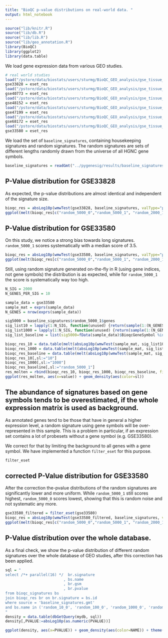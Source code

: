 ```yaml
---
title: "BioQC p-value distributions on real-world data. "
output: html_notebook
---
```


```r
source("lib/knitr.R")
source("lib/db.R")
source("lib/lib.R")
source("lib/geo_annotation.R")
library(BioQC)
library(ggplot2)
library(data.table)
```

We load gene expression data from various GEO studies. 
```r
# real world studies
load("/pstore/data/biostats/users/sturmg/BioQC_GEO_analysis/gse_tissue_annot/geo_annot/GSE33828.Rdata")
gse33828 = eset_res
load("/pstore/data/biostats/users/sturmg/BioQC_GEO_analysis/gse_tissue_annot/geo_annot/GSE40773.Rdata")
gse40773 = eset_res
load("/pstore/data/biostats/users/sturmg/BioQC_GEO_analysis/gse_tissue_annot/geo_annot/GSE48152.Rdata")
gse48152 = eset_res
load("/pstore/data/biostats/users/sturmg/BioQC_GEO_analysis/gse_tissue_annot/geo_annot/GSE47199.Rdata")
gse47199 = eset_res
load("/pstore/data/biostats/users/sturmg/BioQC_GEO_analysis/gse_tissue_annot/geo_annot/GSE68172.Rdata")
gse68172 = eset_res
load("/pstore/data/biostats/users/sturmg/BioQC_GEO_analysis/gse_tissue_annot/geo_annot/GSE33580.Rdata")
gse33580 = eset_res
```

We load the set of `baseline_signatures`, containing housekeeping signatures and random signatures. 
The random signatures are sets of different lengths randomly drawn from the universe of all HGNC gene symbols. 
```r
baseline_signatures = readGmt("../pygenesig/results/baseline_signatures.gmt")
```

## P-Value distribution for GSE33828
As expected, the p-value distributions are almost identical and independent of the signature size. 
```r
bioqc_res = absLog10p(wmwTest(gse33828, baseline_signatures, valType="p.greater", col="BioqcGeneSymbol"))
ggplot(melt(bioqc_res[c("random_5000_0","random_5000_1", "random_2000_1", "random_100_1"),]), aes(x=value)) + geom_density(aes(color=Var1))
```


## P-Value distribution for GSE33580
On this study, we notice a strong bias towards long signatures. `random_5000_1` scores systematically with a median score of 3.5. 
```r
bioqc_res = absLog10p(wmwTest(gse33580, baseline_signatures, valType="p.greater", col="BioqcGeneSymbol"))
ggplot(melt(bioqc_res[c("random_5000_0","random_5000_1", "random_2000_1", "random_100_1"),]), aes(x=value)) + geom_density(aes(color=Var1))
```

Still, using random signature generated on-the-fly in R (using gene indices, not gene symbols) the distribution is as expected, while for `random_5000_1` the score is systematically way too high. 

```r
N_SIG = 2000
N_GENES_PER_SIG = 10

sample_data = gse33580
sample_mat = exprs(sample_data)
N_GENES = nrow(exprs(sample_data))

sig5000 = baseline_signatures$random_5000_1$genes
sig_list10 = lapply(1:N_SIG, function(unused) {return(sample(1:(N_GENES), 10))})
sig_list1000 = lapply(1:N_SIG, function(unused) {return(sample(1:(N_GENES), 1000))})
sig_list_baseline = list(sig5000=fData(sample_data)$BioqcGeneSymbol %in% sig5000)

bioqc_res_10 = data.table(melt(absLog10p(wmwTest(sample_mat, sig_list10, valType="p.greater"))))
bioqc_res_1000 = data.table(melt(absLog10p(wmwTest(sample_mat, sig_list1000, valType="p.greater"))))
bioqc_res_baseline = data.table(melt(absLog10p(wmwTest(sample_mat, sig_list_baseline, valType="p.greater"))))
bioqc_res_10[,sl:="10"]
bioqc_res_1000[,sl:="1000"]
bioqc_res_baseline[,sl:="random_5000_1"]
res_molten = rbind(bioqc_res_10, bioqc_res_1000, bioqc_res_baseline, fill=TRUE)
ggplot(res_molten, aes(x=value)) + geom_density(aes(color=sl))
```


## The abundance of signatures based on gene symbols tends to be overestimated, if the whole expression matrix is used as background. 

As annotated genes tend to be those that have in general a higher expression level, a random signature using gene symbols will be over-represented in this sample. This is a problem in particular, if an expression set contains a lot of probesets without a gene symbol (e.g. GSE33580). 

We correct for that by limiting the background to all genes with a gene symbol. We have implemented a function
 `filter_eset` for this purpose. 
 
```r
filter_eset
```


## corrected P-Value distribution for GSE33580

After the correction the-pvalue distributions of the random signatures are significantly lower and more uniform. 
While `random_5000_1` still scores highest, `random_5000_0` scores lowest, showing that this is random noise and not systematic any more. 

```r
gse33580_filtered = filter_eset(gse33580)
bioqc_res = absLog10p(wmwTest(gse33580_filtered, baseline_signatures, valType="p.greater", col="BioqcGeneSymbol"))
ggplot(melt(bioqc_res[c("random_5000_0","random_5000_1", "random_2000_1", "random_100_1"),]), aes(x=value)) + geom_density(aes(color=Var1))
```

## P-Value distribution over the whole database. 

As a final check, we show the p-value distribution of different random signatures over the whole database of GEO studies, after this correction has been applied. 
```r
sql = "
select /*+ parallel(16) */  br.signature
                          , bs.name
                          , br.gsm
                          , br.pvalue
from bioqc_signatures bs
join bioqc_res br on br.signature = bs.id
where source = 'baseline_signatures.gmt'
and bs.name in ('random_10_0', 'random_100_0', 'random_1000_0', 'random_5000_0', 'random_5000_1')
"
density = data.table(dbGetQuery(mydb, sql))
density[,PVALUE:=absLog10p(as.numeric(PVALUE))]

ggplot(density, aes(x=PVALUE)) + geom_density(aes(color=NAME)) + theme(legend.position = "top")
```


